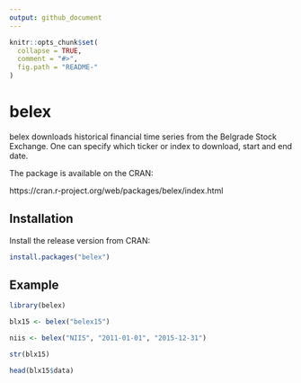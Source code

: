 ```yaml
---
output: github_document
---
```


<!-- README.md is generated from README.Rmd. Please edit that file -->

```r
knitr::opts_chunk$set(
  collapse = TRUE,
  comment = "#>",
  fig.path = "README-"
)
```

# belex

belex downloads historical financial time series
from the Belgrade Stock Exchange. One can specify which ticker
or index to download, start and end date.

The package is available on the CRAN:

https://cran.r-project.org/web/packages/belex/index.html

## Installation

Install the release version from CRAN:

```r
install.packages("belex")
```

## Example

```r
library(belex)

blx15 <- belex("belex15")

niis <- belex("NIIS", "2011-01-01", "2015-12-31")

```

```r
str(blx15)

```

```r
head(blx15$data)

```



